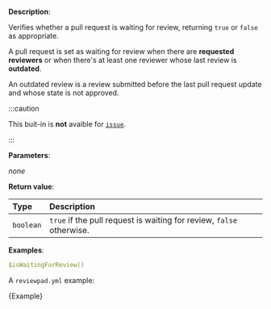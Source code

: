 
**Description**:

Verifies whether a pull request is waiting for review, returning `true` or `false` as appropriate.

A pull request is set as waiting for review when there are **requested reviewers** or when there's at least one reviewer whose last review is **outdated**.

An outdated review is a review submitted before the last pull request update and whose state is not approved.

:::caution

This buit-in is **not** avaible for [`issue`](/guides/syntax#workflow).

:::

**Parameters**:

_none_

**Return value**:

| Type      | Description                                                          |
| :-------- | :------------------------------------------------------------------- |
| `boolean` | `true` if the pull request is waiting for review, `false` otherwise. |

**Examples**:

```yml
$isWaitingForReview()
```

A `reviewpad.yml` example:

<CodeBlock language="yml">{Example}</CodeBlock>
